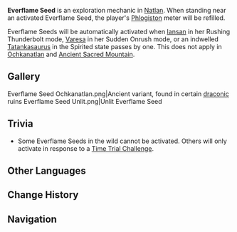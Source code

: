 {{Stub}}
{{About|the [[Natlan]] exploration mechanic|the boss drop|Everflame Seed}}
{{Terminology Infobox
|title  = Everflame Seed
|image  = Everflame Seed.png
|type   = Exploration
|region = Natlan
}}
'''Everflame Seed''' is an exploration mechanic in [[Natlan]]. When standing near an activated Everflame Seed, the player's [[Phlogiston]] meter will be refilled.

Everflame Seeds will be automatically activated when [[Iansan]] in her Rushing Thunderbolt mode, [[Varesa]] in her Sudden Onrush mode, or an indwelled [[Tatankasaurus]] in the Spirited state passes by one. This does not apply in [[Ochkanatlan]]<!-- ancient and common variant --> and [[Ancient Sacred Mountain]].

==Gallery==
<gallery>
Everflame Seed Ochkanatlan.png|Ancient variant, found in certain [[Dragon|draconic]] ruins
Everflame Seed Unlit.png|Unlit Everflame Seed
</gallery>

==Trivia==
* Some Everflame Seeds in the wild cannot be activated. Others will only activate in response to a [[Time Trial Challenge]].

==Other Languages==
{{Other Languages
|en      = Everflame Seed
|zhs     = 常燃火种
|zhs_rm  = Cháng Rán Huǒzhòng
|zht     = 常燃火種
|zht_rm  = Cháng Rán Huǒzhòng
|zh_tl   = Ever-Burning Fire Seed
|ja      = 常燃の火種
|ja_rm   = Jounen no Hitane{{Assumed}}
|ja_tl   = Everburning Flameseed
|ko      = 꺼지지 않는 불씨
|ko_tl   = Everflame Seed
|es      = Semilla de fuego eterno
|es_tl   = Seed of Eternal Fire
|fr      = Graine de feu
|fr_tl   = Fire Seed
|ru      = Пылающее семя
|ru_tl   = Blazing Seed
|th      = Everflame Seed
|vi      = Ngọn Lửa Vĩnh Hằng
|vi_tl   = 
|de      = Fluxfeuersamen
|de_tl   = Flux Fire Seed
|id      = Everflame Seed
|pt      = Semente de Fogo Eterno
|pt_tl   = Eternal Fire Seed
|tr      = Alev Tohumu
|tr_tl   = Flame Seed
|it      = Seme del fuoco eterno
|it_tl   = 
}}

==Change History==
{{Change History|5.0}}

==Navigation==
{{Exploration Navbox|Natlan}}
